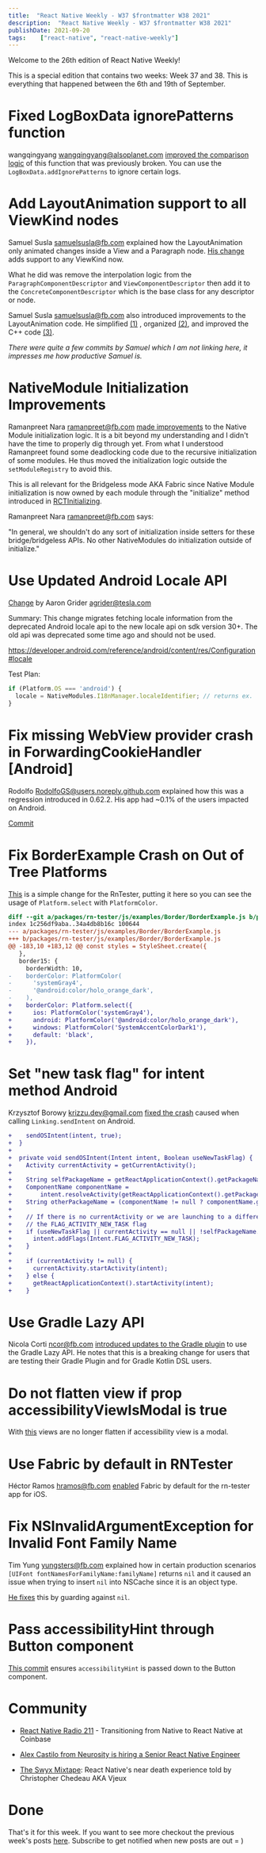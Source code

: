 ```yaml
---
title:  "React Native Weekly - W37 $frontmatter W38 2021"
description:  "React Native Weekly - W37 $frontmatter W38 2021"
publishDate: 2021-09-20
tags:    ["react-native", "react-native-weekly"]
---
```


Welcome to the 26th edition of React Native Weekly! 


This is a special edition that contains two weeks: Week 37 and 38. This is everything that happened between the 6th and 19th of September. 

# Fixed LogBoxData ignorePatterns function

wangqingyang wangqingyang@alsoplanet.com [improved the comparison logic](https://github.com/facebook/react-native/commit/a950634424c) of this function that was previously broken. You can use the `LogBoxData.addIgnorePatterns` to ignore certain logs.


# Add LayoutAnimation support to all ViewKind nodes

Samuel Susla samuelsusla@fb.com explained how the LayoutAnimation only animated changes inside a View and a Paragraph node. [His change](https://github.com/facebook/react-native/commit/30887403ec4) adds support to any ViewKind now.  

What he did was remove the interpolation logic from the `ParagraphComponentDescriptor` and  `ViewComponentDescriptor` then add it to the  `ConcreteComponentDescriptor` which is the base class for any descriptor or node.


Samuel Susla samuelsusla@fb.com also introduced improvements to the LayoutAnimation code. He simplified [(1)](https://github.com/facebook/react-native/commit/d83c3101447) , organized [(2)](https://github.com/facebook/react-native/commit/5153b43c6a3), and improved the C++ code [(3)](https://github.com/facebook/react-native/commit/84d039aad2b).

_There were quite a few commits by Samuel which I am not linking here, it impresses me how productive Samuel is._



# NativeModule Initialization Improvements

Ramanpreet Nara ramanpreet@fb.com [made improvements](https://github.com/facebook/react-native/commit/ddc4225dd41) to the Native Module initialization logic. It is a bit beyond my understanding and I didn't have the time to properly dig through yet. From what I understood Ramanpreet found some deadlocking code due to the recursive initialization of some modules. He thus moved the initialization logic outside the `setModuleRegistry` to avoid this. 

This is all relevant for the Bridgeless mode AKA Fabric since Native Module initialization is now owned by each module through the "initialize" method introduced in [RCTInitializing](https://github.com/facebook/react-native/commit/9b45df1fced066f40034b0a58be6f4caafd5f785).

Ramanpreet Nara ramanpreet@fb.com says:

"In general, we shouldn't do any sort of initialization inside setters for these bridge/bridgeless APIs. No other NativeModules do initialization outside of initialize."



# Use Updated Android Locale API 

[Change](https://github.com/facebook/react-native/commit/b7c023a8c11) by Aaron Grider agrider@tesla.com

Summary:
This change migrates fetching locale information from the deprecated Android locale api to the new locale api on sdk version 30+. The old api was deprecated some time ago and should not be used.

https://developer.android.com/reference/android/content/res/Configuration#locale

Test Plan:
```js
if (Platform.OS === 'android') {
  locale = NativeModules.I18nManager.localeIdentifier; // returns ex. 'EN_us'
}
```


# Fix missing WebView provider crash in ForwardingCookieHandler [Android]

Rodolfo RodolfoGS@users.noreply.github.com explained how this was a regression introduced in 0.62.2. His app had ~0.1% of the users impacted on Android.

[Commit](https://github.com/facebook/react-native/commit/d40cb0e1b0f)


# Fix BorderExample Crash on Out of Tree Platforms

[This](https://github.com/facebook/react-native/commit/ffcaef64e40) is a simple change for the RnTester, putting it here so you can see the usage of `Platform.select` with `PlatformColor`.

```diff
diff --git a/packages/rn-tester/js/examples/Border/BorderExample.js b/packages/rn-tester/js/examples/Border/BorderExample.js
index 1c256df9aba..34a4db8b16c 100644
--- a/packages/rn-tester/js/examples/Border/BorderExample.js
+++ b/packages/rn-tester/js/examples/Border/BorderExample.js
@@ -183,10 +183,12 @@ const styles = StyleSheet.create({
   },
   border15: {
     borderWidth: 10,
-    borderColor: PlatformColor(
-      'systemGray4',
-      '@android:color/holo_orange_dark',
-    ),
+    borderColor: Platform.select({
+      ios: PlatformColor('systemGray4'),
+      android: PlatformColor('@android:color/holo_orange_dark'),
+      windows: PlatformColor('SystemAccentColorDark1'),
+      default: 'black',
+    }),
```


# Set "new task flag" for intent method Android

Krzysztof Borowy krizzu.dev@gmail.com [fixed the crash](https://github.com/facebook/react-native/commit/04fe3ed80d9) caused when calling `Linking.sendIntent` on Android.

```diff
+    sendOSIntent(intent, true);
+  }
+
+  private void sendOSIntent(Intent intent, Boolean useNewTaskFlag) {
+    Activity currentActivity = getCurrentActivity();
+
+    String selfPackageName = getReactApplicationContext().getPackageName();
+    ComponentName componentName =
+        intent.resolveActivity(getReactApplicationContext().getPackageManager());
+    String otherPackageName = (componentName != null ? componentName.getPackageName() : "");
+
+    // If there is no currentActivity or we are launching to a different package we need to set
+    // the FLAG_ACTIVITY_NEW_TASK flag
+    if (useNewTaskFlag || currentActivity == null || !selfPackageName.equals(otherPackageName)) {
+      intent.addFlags(Intent.FLAG_ACTIVITY_NEW_TASK);
+    }
+
+    if (currentActivity != null) {
+      currentActivity.startActivity(intent);
+    } else {
+      getReactApplicationContext().startActivity(intent);
+    }
```


# Use Gradle Lazy API

Nicola Corti ncor@fb.com [introduced updates to the Gradle plugin](https://github.com/facebook/react-native/commit/578cba23380) to use the Gradle Lazy API. He notes that this is a breaking change for users that are testing their Gradle Plugin and for Gradle Kotlin DSL users.


# Do not flatten view if prop accessibilityViewIsModal is true

With [this](https://github.com/facebook/react-native/commit/1ecd98adc7b) views are no longer flatten if accessibility view is a modal.

# Use Fabric by default in RNTester

Héctor Ramos hramos@fb.com [enabled](https://github.com/facebook/react-native/commit/ead19e13e10) Fabric by default for the rn-tester app for iOS.


# Fix NSInvalidArgumentException for Invalid Font Family Name

Tim Yung yungsters@fb.com explained how in certain production scenarios `[UIFont fontNamesForFamilyName:familyName]` returns `nil` and it caused an issue when trying to insert `nil` into NSCache since it is an object type. 

[He fixes](https://github.com/facebook/react-native/commit/5683932862a) this by guarding against `nil`.

# Pass accessibilityHint through Button component

[This commit](https://github.com/facebook/react-native/commit/be5372801a3) ensures `accessibilityHint` is passed down to the Button component.



# Community


- [React Native Radio 211](https://podcasts.apple.com/us/podcast/react-native-radio/id1058647602?i=1000534739180) - Transitioning from Native to React Native at Coinbase


- [Alex Castilo from Neurosity is hiring a Senior React Native Engineer](https://twitter.com/castillo__io/status/1438909253461237761?s=20)

- [The Swyx Mixtape](https://share.transistor.fm/s/ee467824): React Native's near death experience told by Christopher Chedeau AKA Vjeux


# Done


That's it for this week. If you want to see more checkout the previous week's posts [here](/tags/react-native). Subscribe to get notified when new posts are out = )

